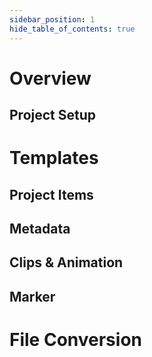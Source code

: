 ```yaml
---
sidebar_position: 1
hide_table_of_contents: true
---
```



# Overview

## Project Setup

<YouTubeList ids="qvjtnPNITuc" />

# Templates

<YouTubeList ids="A9STMWl4SQM,6kd98g6IR2U" />

## Project Items

<YouTubeList ids="ZE3fEPKsUhA,7M3FlhIDI10,xem0vvgn_5c,AAdy5sOBbiw,lzjgh35l2sA,4R_j1aQrnwc,P9PjREUvku0,W6--dDT5GLQ" />

## Metadata

<YouTubeList ids="C9U4Ge-VGN0,9vwjRxS98Lo" />

## Clips & Animation

<YouTubeList ids="LGiW3mItTPI,hfN2D4aLIhw,uC5X8BVI0r8,61yXVL0Iv3g" />

## Marker

<YouTubeList ids="6jYFrNLj8BM,XsD1GwrDnS8,nt8c1MRvpfc,8cw1WFGa98A,y2jlhtsEaR0,7z4XdZhJZGg,mfHdq3qfWw8,mdBS8hvOs-M" />





# File Conversion

<YouTubeList ids="fjlZcEDJc98" />